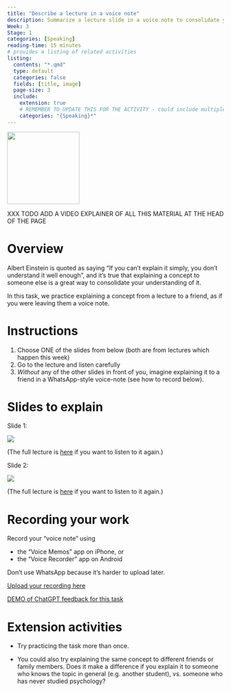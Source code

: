 ```yaml
---
title: "Describe a lecture in a voice note"
description: Summarize a lecture slide in a voice note to consolidate your understanding and practice explaining concepts clearly.
Week: 3
Stage: 1
categories: [Speaking]
reading-time: 15 minutes
# provides a listing of related activities
listing:
  contents: "*.qmd"
  type: default
  categories: false
  fields: [title, image]
  page-size: 3
  include:
    extension: true
    # REMEMBER TO UPDATE THIS FOR THE ACTIVITY - could include multiple categories
    categories: "{Speaking}*"
---
```


![](../images/voicenote.jpg){width="12em"}


XXX TODO ADD A VIDEO EXPLAINER OF ALL THIS MATERIAL AT THE HEAD OF THE PAGE



# Overview

Albert Einstein is quoted as saying "If you can't explain it simply, you don't understand it well enough", and it's true that explaining a concept to someone else is a great way to consolidate your understanding of it.

In this task, we practice explaining a concept from a lecture to a friend, as if you were leaving them a voice note.



# Instructions

:::{.instruction}

1.  Choose ONE of the slides from below (both are from lectures which happen this week)
2.  Go to the lecture and listen carefully
3.  *Without* any of the other slides in front of you, imagine explaining it to a friend in a WhatsApp-style voice-note (see how to record below).


:::

# Slides to explain

<!-- todo: update with actual slides from the week -->

Slide 1:

![](../images/craik-example-slide.png)

(The full lecture is [here](xxx.html) if you want to listen to it again.)



Slide 2:

![](../images/learning-curve.png)

(The full lecture is [here](xxx.html) if you want to listen to it again.)




# Recording your work


:::{.instruction}

Record your "voice note" using 

- the "Voice Memos" app on iPhone, or 
- the "Voice Recorder" app on Android

Don't use WhatsApp because it's harder to upload later.



[Upload your recording here](https://pp.llemma.net/){.submit-work .btn .btn-primary}


:::



[DEMO of ChatGPT feedback for this task](speaking-feedback-demo.html)


# Extension activities

-  Try practicing the task more than once.

-   You could also try explaining the same concept to different friends or family members. Does it make a difference if you explain it to someone who knows the topic in general (e.g. another student), vs. someone who has never studied psychology?

::: {#sample-listings}
:::
